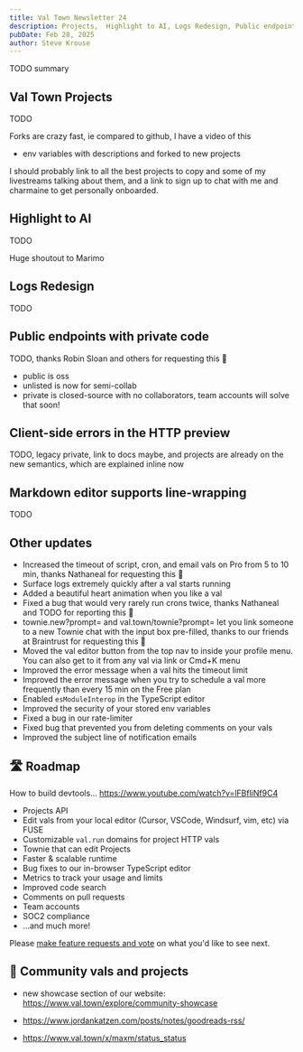 ```yaml
---
title: Val Town Newsletter 24
description: Projects,  Highlight to AI, Logs Redesign, Public endpoints with private code, and much more!
pubDate: Feb 28, 2025
author: Steve Krouse
---
```



TODO summary

## Val Town Projects

TODO

Forks are crazy fast, ie compared to github, I have a video of this

- env variables with descriptions and forked to new projects

I should probably link to all the best projects to copy and some of my livestreams talking about them, and a link to sign up to chat with me and charmaine to get personally onboarded.

## Highlight to AI

TODO

Huge shoutout to Marimo

## Logs Redesign

TODO

## Public endpoints with private code

TODO, thanks Robin Sloan and others for requesting this 🙏

- public is oss
- unlisted is now for semi-collab
- private is closed-source with no collaborators, team accounts will solve that soon!

## Client-side errors in the HTTP preview

TODO, legacy private, link to docs maybe, and projects are already on the new semantics, which are explained inline now

## Markdown editor supports line-wrapping

TODO

## Other updates

- Increased the timeout of script, cron, and email vals on Pro from 5 to 10 min, thanks Nathaneal for requesting this 🙏
- Surface logs extremely quickly after a val starts running
- Added a beautiful heart animation when you like a val
- Fixed a bug that would very rarely run crons twice, thanks Nathaneal and TODO for reporting this 🙏
- townie.new?prompt= and val.town/townie?prompt= let you link someone to a new Townie chat with the input box pre-filled, thanks to our friends at Braintrust for requesting this 🙏
- Moved the val editor button from the top nav to inside your profile menu. You can also get to it from any val via link or Cmd+K menu
- Improved the error message when a val hits the timeout limit
- Improved the error message when you try to schedule a val more frequently than every 15 min on the Free plan
- Enabled `esModuleInterop` in the TypeScript editor
- Improved the security of your stored env variables
- Fixed a bug in our rate-limiter
- Fixed bug that prevented you from deleting comments on your vals
- Improved the subject line of notification emails

## 🛣️ Roadmap

How to build devtools... https://www.youtube.com/watch?v=lFBfliNf9C4

- Projects API
- Edit vals from your local editor (Cursor, VSCode, Windsurf, vim, etc) via FUSE
- Customizable `val.run` domains for project HTTP vals
- Townie that can edit Projects
- Faster & scalable runtime
- Bug fixes to our in-browser TypeScript editor
- Metrics to track your usage and limits
- Improved code search
- Comments on pull requests
- Team accounts
- SOC2 compliance
- …and much more!

Please [make feature requests and vote](https://github.com/val-town/val-town-product/discussions?discussions) on what you'd like to see next.

## 🌟 Community vals and projects

- new showcase section of our website: https://www.val.town/explore/community-showcase

- https://www.jordankatzen.com/posts/notes/goodreads-rss/
- https://www.val.town/x/maxm/status_status
